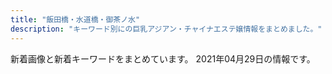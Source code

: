 ```yaml
---
title: "飯田橋・水道橋・御茶ノ水"
description: "キーワード別にの巨乳アジアン・チャイナエステ嬢情報をまとめました。"
---
```


新着画像と新着キーワードをまとめています。
2021年04月29日の情報です。

<DmmAffiliateIns />
<KeywordTable
  shops={
    [
    {
        "name": "\u30a2\u30ed\u30de\u30e9\u30c3\u30ad\u30fc",
        "url": "http://aromalucky.xyz/",
        "img_links": [
            "http://aromalucky.xyz/wp-content/uploads/2019/05/01_02.png",
            "https://i1.wp.com/aromalucky.xyz/wp-content/uploads/2019/05/16.jpg",
            "https://i2.wp.com/aromalucky.xyz/wp-content/uploads/2017/12/02.jpg",
            "https://i2.wp.com/aromalucky.xyz/wp-content/uploads/2017/12/03-1.jpg",
            "https://i0.wp.com/aromalucky.xyz/wp-content/uploads/2019/05/15.jpg",
            "https://i1.wp.com/aromalucky.xyz/wp-content/uploads/2017/12/04-1.jpg",
            "https://i2.wp.com/aromalucky.xyz/wp-content/uploads/2019/04/12.jpg",
            "https://i2.wp.com/aromalucky.xyz/wp-content/uploads/2020/09/21.jpg",
            "https://i0.wp.com/aromalucky.xyz/wp-content/uploads/2017/12/05-1.jpg",
            "https://i2.wp.com/aromalucky.xyz/wp-content/uploads/2019/05/03.png",
            "https://i2.wp.com/aromalucky.xyz/wp-content/uploads/2017/12/08.jpg",
            "https://i0.wp.com/aromalucky.xyz/wp-content/uploads/2019/04/13.jpg",
            "https://i0.wp.com/aromalucky.xyz/wp-content/uploads/2019/05/02.png",
            "https://i1.wp.com/aromalucky.xyz/wp-content/uploads/2019/10/20.jpg",
            "https://i2.wp.com/aromalucky.xyz/wp-content/uploads/2019/04/14.jpg"
        ],
        "station": "\u5c0f\u5ddd\u753a\u99c5B4",
        "keywords": {}
    },
    {
        "station": "\u795e\u4fdd\u753a\u99c5A7\u51fa\u53e3",
        "img_links": [
            "http://rapisu.tokyo/images/r3.jpg",
            "http://rapisu.tokyo/images/r2.jpg",
            "http://rapisu.tokyo/images/meihui.jpg",
            "http://rapisu.tokyo/images/flash1.jpg",
            "http://rapisu.tokyo/images/g0.jpg",
            "http://rapisu.tokyo/images/r1.jpg",
            "http://rapisu.tokyo/images/mobile.png",
            "http://rapisu.tokyo/images/end.png",
            "http://rapisu.tokyo/images/tiao.png",
            "http://rapisu.tokyo/images/top.png",
            "http://rapisu.tokyo/images/flash.jpg",
            "http://rapisu.tokyo/images/zi_staff.png",
            "http://rapisu.tokyo/images/mika.jpg"
        ],
        "url": "http://rapisu.tokyo/",
        "name": "\u30e9\u30d4\u30b9",
        "keywords": {
            "C": 7
        }
    },
    {
        "url": "https://raku-relax.tokyo/",
        "img_links": [
            "https://raku-relax.tokyo/wp-content/uploads/2020/10/28917rakura.jpg",
            "https://raku-relax.tokyo/wp-content/themes/este/img/top-img04.png",
            "https://raku-relax.tokyo/wp-content/themes/este/img/top-img01.png",
            "https://raku-relax.tokyo/wp-content/uploads/2020/04/1234sertdyf.jpg",
            "https://raku-relax.tokyo/wp-content/themes/este/img/tel03.png",
            "https://raku-relax.tokyo/wp-content/themes/este/img/top-img03.png",
            "https://raku-relax.tokyo/wp-content/uploads/2018/12/4567rakura.jpg",
            "https://raku-relax.tokyo/wp-content/themes/este/img/tel02.png",
            "https://raku-relax.tokyo/wp-content/uploads/2020/11/9897621rakura.jpg",
            "https://raku-relax.tokyo/wp-content/themes/este/img/2.jpg",
            "https://raku-relax.tokyo/wp-content/themes/este/img/tel.png",
            "https://raku-relax.tokyo/wp-content/themes/este/img/top-img05.png",
            "https://raku-relax.tokyo/wp-content/themes/este/img/4.jpg",
            "https://raku-relax.tokyo/wp-content/uploads/2020/11/oiuarakura.jpg",
            "https://raku-relax.tokyo/wp-content/uploads/2021/04/8721rakura.jpg",
            "https://raku-relax.tokyo/wp-content/uploads/2020/04/siuaytfsa.jpg",
            "https://raku-relax.tokyo/wp-content/themes/este/img/tel_footer.png",
            "https://raku-relax.tokyo/wp-content/uploads/2018/12/satfuygihoj.jpg",
            "https://raku-relax.tokyo/wp-content/uploads/2020/01/y45a121.jpg",
            "https://raku-relax.tokyo/wp-content/themes/este/img/3.jpg",
            "https://raku-relax.tokyo/wp-content/uploads/2020/01/897sarakura.jpg",
            "https://raku-relax.tokyo/wp-content/themes/este/img/1.jpg",
            "https://raku-relax.tokyo/wp-content/themes/este/img/top-img02.png",
            "https://raku-relax.tokyo/wp-content/themes/este/img/tel_header.png",
            "https://raku-relax.tokyo/wp-content/uploads/2021/01/1211rakura.jpg",
            "https://raku-relax.tokyo/wp-content/uploads/2020/10/ertyurakura.jpg",
            "https://raku-relax.tokyo/wp-content/uploads/2021/04/98976890rakura.jpg"
        ],
        "keywords": {
            "C": 22,
            "E": 6,
            "D": 14
        },
        "station": "\u725b\u8fbc\u795e\u697d\u5742\u99c5A2\u51fa\u53e3",
        "name": "\u697d\u697d"
    },
    {
        "name": "\u7652\u3057\u306e\u6cc9",
        "station": "\u5c0f\u5ddd\u753a\u99c5B5\u51fa\u53e3",
        "img_links": [
            "https://izumi-esthe.tokyo/wp-content/themes/este/img/tel_footer.png",
            "https://izumi-esthe.tokyo/wp-content/uploads/2021/03/WechatIMG486.jpeg",
            "https://izumi-esthe.tokyo/wp-content/uploads/2021/02/876521iyashinoizumi-1.jpg",
            "https://izumi-esthe.tokyo/wp-content/themes/este/img/top-img02f.png",
            "https://izumi-esthe.tokyo/wp-content/uploads/2021/02/897s6aiyashinoizumi-1.jpg",
            "https://izumi-esthe.tokyo/wp-content/themes/este/img/top-img03.png",
            "https://izumi-esthe.tokyo/wp-content/uploads/2021/02/211iyashinoizumi.jpg",
            "https://izumi-esthe.tokyo/wp-content/uploads/2021/02/8765iyashinoizumi.jpg",
            "https://izumi-esthe.tokyo/wp-content/themes/este/img/tel_header.png",
            "https://izumi-esthe.tokyo/wp-content/themes/este/img/1.jpg",
            "https://izumi-esthe.tokyo/wp-content/uploads/2021/04/2121iyashinoizumi.jpg",
            "https://izumi-esthe.tokyo/wp-content/uploads/2021/02/15drtyfugihoas-1.jpg",
            "https://izumi-esthe.tokyo/wp-content/uploads/2021/02/15dfuygihoinp-1.jpg",
            "https://izumi-esthe.tokyo/wp-content/uploads/2021/02/8765iyashinoizumi-1.jpg",
            "https://izumi-esthe.tokyo/wp-content/uploads/2021/02/1iyashinoizumi-1.jpg",
            "https://izumi-esthe.tokyo/wp-content/uploads/2021/02/3serdtfygui.jpg",
            "https://izumi-esthe.tokyo/wp-content/uploads/2021/02/iyashinoizumi.jpg",
            "https://izumi-esthe.tokyo/wp-content/uploads/2021/02/9fxdytugvyibha-1.jpg",
            "https://izumi-esthe.tokyo/wp-content/uploads/2021/02/14drtyfugiho-1.jpg",
            "https://izumi-esthe.tokyo/wp-content/uploads/2021/02/9897621iyashinoizumi-1.jpg",
            "https://izumi-esthe.tokyo/wp-content/themes/este/img/call.png",
            "https://izumi-esthe.tokyo/wp-content/uploads/2021/02/98767689iyashinoizumi.jpg",
            "https://izumi-esthe.tokyo/wp-content/uploads/2021/02/1iyashinoizumi.jpg",
            "https://izumi-esthe.tokyo/wp-content/uploads/2021/02/3111112iyashinoizumi.jpg",
            "https://izumi-esthe.tokyo/wp-content/themes/este/img/top-img01b.png",
            "https://izumi-esthe.tokyo/wp-content/uploads/2021/02/WechatIMG595.jpeg",
            "https://izumi-esthe.tokyo/wp-content/uploads/2021/02/88iyashinoizumi-1.jpg",
            "https://izumi-esthe.tokyo/wp-content/uploads/2021/02/999iyashinoizumi-1.jpg",
            "https://izumi-esthe.tokyo/wp-content/themes/este/img/top-img01.png",
            "https://izumi-esthe.tokyo/wp-content/themes/este/img/5.jpg",
            "https://izumi-esthe.tokyo/wp-content/uploads/2021/02/1111iyashinoizumi-2.jpg",
            "https://izumi-esthe.tokyo/wp-content/uploads/2021/03/3121iyashinoizumi.jpg",
            "https://izumi-esthe.tokyo/wp-content/uploads/2021/02/1111iyashinoizumi.jpg",
            "https://izumi-esthe.tokyo/wp-content/uploads/2021/02/3111iyashinoizumi.jpg",
            "https://izumi-esthe.tokyo/wp-content/uploads/2021/03/312121iyashinoizumi.jpg",
            "https://izumi-esthe.tokyo/wp-content/uploads/2021/02/121dfghiyashinoizumi-1.jpg",
            "https://izumi-esthe.tokyo/wp-content/uploads/2021/02/9087saiyashinoizumi.jpg",
            "https://izumi-esthe.tokyo/wp-content/themes/este/img/2.jpg",
            "https://izumi-esthe.tokyo/wp-content/themes/este/img/3.jpg",
            "https://izumi-esthe.tokyo/wp-content/themes/este/img/6.jpg",
            "https://izumi-esthe.tokyo/wp-content/uploads/2021/02/999iyashinoizumi.jpg",
            "https://izumi-esthe.tokyo/wp-content/uploads/2021/02/2iyashinoizumi.jpg",
            "https://izumi-esthe.tokyo/wp-content/uploads/2021/02/2221iyashinoizumi.jpg",
            "https://izumi-esthe.tokyo/wp-content/uploads/2021/02/13ydtfuygiuhsa-1.jpg",
            "https://izumi-esthe.tokyo/wp-content/themes/este/img/top-img04.png",
            "https://izumi-esthe.tokyo/wp-content/uploads/2021/02/10cfyguvbhj-1.jpg",
            "https://izumi-esthe.tokyo/wp-content/themes/este/img/4.jpg",
            "https://izumi-esthe.tokyo/wp-content/uploads/2021/02/121iyashinoizumi.jpg",
            "https://izumi-esthe.tokyo/wp-content/uploads/2021/04/WechatIMG866.jpeg",
            "https://izumi-esthe.tokyo/wp-content/themes/este/img/top-img01a.png",
            "https://izumi-esthe.tokyo/wp-content/uploads/2021/02/77iyashinoizumi.jpg",
            "https://izumi-esthe.tokyo/wp-content/uploads/2021/02/8765421iyashinoizumi.jpg",
            "https://izumi-esthe.tokyo/wp-content/uploads/2021/02/5678iyashinoizumi.jpg",
            "https://izumi-esthe.tokyo/wp-content/uploads/2021/02/kuy1iyashinoizumi.jpg",
            "https://izumi-esthe.tokyo/wp-content/uploads/2021/02/9876iyashinoizumi.jpg",
            "https://izumi-esthe.tokyo/wp-content/uploads/2021/02/111iyashinoizumi.jpg",
            "https://izumi-esthe.tokyo/wp-content/uploads/2021/04/456789867iyashinoizumi.jpg"
        ],
        "keywords": {
            "C": 16,
            "G": 3,
            "E": 19,
            "D": 58
        },
        "url": "https://izumi-esthe.tokyo/"
    },
    {
        "name": "Lime",
        "station": "JR\u6c34\u9053\u6a4b\u99c5\u897f\u53e3",
        "img_links": [
            "http://sln-relax.com/pic/topimg1.jpg",
            "http://sln-relax.com/scdl/staff/10061.jpg",
            "http://sln-relax.com/img/ttl_staff.png",
            "http://sln-relax.com/pic/head.png",
            "http://sln-relax.com/img/att.jpg",
            "http://sln-relax.com/scdl/staff/10031.jpg",
            "http://sln-relax.com/img/ttl_tnew.jpg",
            "http://sln-relax.com/i/files/girl01.jpg",
            "http://sln-relax.com/scdl/staff/10071.jpg",
            "http://sln-relax.com/scdl/staff/10011.jpg",
            "http://sln-relax.com/pic/topimg3.jpg",
            "http://sln-relax.com/img/ttl_mobile.jpg",
            "http://sln-relax.com/scdl/staff/10021.jpg",
            "http://sln-relax.com/img/ttl_concept.jpg",
            "http://sln-relax.com/i/files/homeimg.jpg",
            "http://sln-relax.com/pic/topimg2.jpg",
            "http://sln-relax.com/scdl/staff/10081.jpg",
            "http://sln-relax.com/scdl/staff/10041.jpg",
            "http://sln-relax.com/scdl/staff/10051.jpg",
            "http://sln-relax.com/img/ttl_rec.jpg",
            "http://sln-relax.com/i/files/girl02.jpg"
        ],
        "keywords": {
            "C": 17
        },
        "url": "http://sln-relax.com/"
    },
    {
        "station": "JR\u6c34\u9053\u6a4b\u99c5\u897f\u53e3",
        "img_links": [
            "http://yu.xyz.mn/photos/sites/91/2021/01/2021012205451889.jpg",
            "http://yu.xyz.mn/images/s_staff.jpg",
            "http://yu.xyz.mn/images/room4.jpg",
            "http://yu.xyz.mn/images/ac3.jpg",
            "http://yu.xyz.mn/images/room2.jpg",
            "http://yu.xyz.mn/photos/sites/91/2020/04/2020040807282190.jpg",
            "http://yu.xyz.mn/photos/sites/91/2020/02/2020022305370017.jpg",
            "http://yu.xyz.mn/images/room3.jpg",
            "http://yu.xyz.mn/images/room1.jpg",
            "http://yu.xyz.mn/images/ac5.jpg",
            "http://yu.xyz.mn/images/s_news.jpg",
            "http://yu.xyz.mn/images/ac4.jpg",
            "http://yu.xyz.mn/photos/sites/91/2019/12/2019122901424384.jpg",
            "http://yu.xyz.mn/images/top.jpg",
            "http://yu.xyz.mn/photos/sites/91/2019/12/2019122702252767.jpg",
            "http://yu.xyz.mn/images/ac2.jpg",
            "http://yu.xyz.mn/images/s_shedule.jpg",
            "http://yu.xyz.mn/images/ac6.jpg",
            "http://yu.xyz.mn/photos/sites/91/2019/12/2019122702252691.jpg",
            "http://yu.xyz.mn/images/mobile.jpg",
            "http://yu.xyz.mn/images/ac1.jpg"
        ],
        "keywords": {
            "84": 7,
            "C": 20,
            "85": 21,
            "D": 35,
            "86": 7,
            "87": 7
        },
        "url": "http://yu.xyz.mn/",
        "name": "\u60a0 \u3086\u3046"
    },
    {
        "name": "\u306f\u306a\u3073",
        "keywords": {},
        "station": "\u795e\u4fdd\u753a\u99c5A5\u51fa\u53e3",
        "url": "http://jinbocho.xyz/",
        "img_links": [
            "http://jinbocho.xyz/images/a2.jpg",
            "http://jinbocho.xyz/images/top2.jpg",
            "http://jinbocho.xyz/images/g10.jpg",
            "http://jinbocho.xyz/images/new-tit3.png",
            "http://jinbocho.xyz/images/s_staff.png",
            "http://jinbocho.xyz/images/g0.jpg",
            "http://jinbocho.xyz/images/g9.jpg",
            "http://jinbocho.xyz/images/r3.jpg",
            "http://jinbocho.xyz/images/r2.jpg",
            "http://jinbocho.xyz/images/a4.jpg",
            "http://jinbocho.xyz/images/r4.jpg",
            "http://jinbocho.xyz/images/face.png",
            "http://jinbocho.xyz/images/new-tit.png",
            "http://jinbocho.xyz/images/yuk.jpg",
            "http://jinbocho.xyz/images/r6.jpg",
            "http://jinbocho.xyz/images/a5.jpg",
            "http://jinbocho.xyz/images/g1.jpg",
            "http://jinbocho.xyz/images/a1.jpg",
            "http://jinbocho.xyz/images/mika.jpg",
            "http://jinbocho.xyz/images/haru.jpg",
            "http://jinbocho.xyz/images/gr.jpg",
            "http://jinbocho.xyz/images/zi.png",
            "http://jinbocho.xyz/images/yuki.jpg",
            "http://jinbocho.xyz/images/r1.jpg",
            "http://jinbocho.xyz/images/g7.jpg",
            "http://jinbocho.xyz/images/gb01.png",
            "http://jinbocho.xyz/images/a3.jpg",
            "http://jinbocho.xyz/images/miki.jpg",
            "http://jinbocho.xyz/images/g8.jpg",
            "http://jinbocho.xyz/images/top1.jpg",
            "http://jinbocho.xyz/images/mobile.png",
            "http://jinbocho.xyz/images/r5.jpg",
            "http://jinbocho.xyz/images/left3.png",
            "http://jinbocho.xyz/images/g2.jpg"
        ]
    },
    {
        "url": "http://venus.tyo.cm/",
        "keywords": {
            "F": 6,
            "88": 4,
            "E": 4,
            "84": 4,
            "83": 8,
            "89": 6,
            "D": 18,
            "85": 6
        },
        "img_links": [
            "http://venus.tyo.cm/photos/sites/40/2020/08/2020083109075883.jpeg",
            "http://venus.tyo.cm/photos/sites/40/2020/08/2020083109075581.jpeg",
            "http://venus.tyo.cm/images/room5.jpg",
            "http://venus.tyo.cm/images/top.png",
            "http://venus.tyo.cm/photos/sites/40/2020/10/202010021052282.jpeg",
            "http://venus.tyo.cm/photos/sites/40/2020/09/2020090907201289.jpeg",
            "http://venus.tyo.cm/images/room6.jpg",
            "http://venus.tyo.cm/photos/sites/40/2020/08/2020083109075848.jpeg",
            "http://venus.tyo.cm/images/room4.jpg",
            "http://venus.tyo.cm/images/pagetop.png",
            "http://venus.tyo.cm/images/room3.jpg",
            "http://venus.tyo.cm/images/room1.jpg",
            "http://venus.tyo.cm/photos/sites/40/2020/09/2020091012404045.jpeg",
            "http://venus.tyo.cm/photos/sites/40/2020/08/2020083109075685.jpeg",
            "http://venus.tyo.cm/photos/sites/40/2020/08/2020083109075912.jpeg",
            "http://venus.tyo.cm/images/room2.jpg",
            "http://venus.tyo.cm/images/mainimg.jpg",
            "http://venus.tyo.cm/photos/sites/40/2020/08/2020083109075784.jpeg",
            "http://venus.tyo.cm/photos/sites/40/2020/09/2020090907201348.jpeg",
            "http://venus.tyo.cm/images/spmainimg.jpg",
            "http://venus.tyo.cm/photos/sites/40/2020/08/2020083109075781.jpeg"
        ],
        "name": "\u30d3\u30fc\u30ca\u30b9",
        "station": "JR\u6c34\u9053\u6a4b\u99c5\u6771\u53e3"
    },
    {
        "keywords": {
            "\u80f8": 4,
            "\u30bb\u30af\u30b7\u30fc": 4
        },
        "station": "JR\u6c34\u9053\u6a4b\u99c5\u897f\u53e3",
        "url": "https://suidobashi-mensesthe.com/",
        "img_links": [
            "https://suidobashi-mensesthe.com/staff/midori-l3.jpg",
            "https://suidobashi-mensesthe.com/room/3-s.jpg",
            "https://suidobashi-mensesthe.com/staff/midori-l1.jpg",
            "https://suidobashi-mensesthe.com/staff/midori-l2.jpg",
            "https://suidobashi-mensesthe.com/room/4-s.jpg",
            "https://suidobashi-mensesthe.com/room/3-l.jpg",
            "https://suidobashi-mensesthe.com/images/footer-l.png",
            "https://suidobashi-mensesthe.com/room/5-l.jpg",
            "https://suidobashi-mensesthe.com/room/esthe2.jpg",
            "https://suidobashi-mensesthe.com/staff/yui-s1.jpg",
            "https://suidobashi-mensesthe.com/staff/yui-s2.jpg",
            "https://suidobashi-mensesthe.com/icon/facebook.png",
            "https://suidobashi-mensesthe.com/staff/rina-s1.jpg",
            "https://suidobashi-mensesthe.com/staff/rina-l1.jpg",
            "https://suidobashi-mensesthe.com/staff/yui-l2.jpg",
            "https://suidobashi-mensesthe.com/room/2-l.jpg",
            "https://suidobashi-mensesthe.com/button/home.png",
            "https://suidobashi-mensesthe.com/images/main1.jpg",
            "https://suidobashi-mensesthe.com/button/staff.png",
            "https://suidobashi-mensesthe.com/staff/midori-s3.jpg",
            "https://suidobashi-mensesthe.com/staff/midori-s1.jpg",
            "https://suidobashi-mensesthe.com/staff/1.jpg",
            "https://suidobashi-mensesthe.com/images/clear.png",
            "https://suidobashi-mensesthe.com/icon/twitter.png",
            "https://suidobashi-mensesthe.com/room/6-s.jpg",
            "https://suidobashi-mensesthe.com/images/prin-video2.jpg",
            "https://suidobashi-mensesthe.com/staff/2.jpg",
            "https://suidobashi-mensesthe.com/staff/midori-s2.jpg",
            "https://suidobashi-mensesthe.com/room/1-s.jpg",
            "https://suidobashi-mensesthe.com/staff/yui-l3.jpg",
            "https://suidobashi-mensesthe.com/icon/line.png",
            "https://suidobashi-mensesthe.com/images/qrcode.png",
            "https://suidobashi-mensesthe.com/room/5-s.jpg",
            "https://suidobashi-mensesthe.com/staff/yui-s3.jpg",
            "https://suidobashi-mensesthe.com/room/6-l.jpg",
            "https://suidobashi-mensesthe.com/room/4-l.jpg",
            "https://suidobashi-mensesthe.com/room/1-l.jpg",
            "https://suidobashi-mensesthe.com/images/flower.png",
            "https://suidobashi-mensesthe.com/button/blog.png",
            "https://suidobashi-mensesthe.com/images/covit19.jpg",
            "https://suidobashi-mensesthe.com/mens-esthe-massage/2021/04/20/rina-s1.jpg",
            "https://suidobashi-mensesthe.com/room/esthe3.jpg",
            "https://suidobashi-mensesthe.com/staff/3.jpg",
            "https://suidobashi-mensesthe.com/icon/google_plus.png",
            "https://suidobashi-mensesthe.com/room/2-s.jpg",
            "https://suidobashi-mensesthe.com/staff/yui-l1.jpg",
            "https://suidobashi-mensesthe.com/images/footer-r.png",
            "https://suidobashi-mensesthe.com/staff/0.jpg",
            "https://suidobashi-mensesthe.com/images/main-sp.jpg",
            "https://suidobashi-mensesthe.com/images/header3.png",
            "https://suidobashi-mensesthe.com/room/esthe1.jpg",
            "https://suidobashi-mensesthe.com/staff/6.jpg"
        ],
        "name": "\u30d7\u30ea\u30f3"
    },
    {
        "keywords": {},
        "name": "\u30c1\u30e5\u30fc\u30ea\u30c3\u30d7",
        "url": "http://www.pilink.xyz/",
        "img_links": [
            "http://www.pilink.xyz/uploads/181018/sys2.jpg",
            "http://www.pilink.xyz/uploads/181018/rec2.png",
            "http://www.pilink.xyz/style/mobile.jpg",
            "http://www.pilink.xyz/uploads/210420/1-210420151411422.png",
            "http://www.pilink.xyz/style/concept.jpg",
            "http://www.pilink.xyz/style/sm.jpg",
            "http://www.pilink.xyz/style/line.png",
            "http://www.pilink.xyz/uploads/210420/1-210420150221a8.jpg",
            "http://www.pilink.xyz/style/news.jpg",
            "http://www.pilink.xyz/style/ta.jpg",
            "http://www.pilink.xyz/style/staff_t.jpg",
            "http://www.pilink.xyz/uploads/210420/1-21042015013J02.jpg",
            "http://www.pilink.xyz/style/head1.jpg"
        ],
        "station": "JR\u6c34\u9053\u6a4b\u99c5\u6771\u53e3"
    },
    {
        "img_links": [],
        "name": "\u30ad\u30e9\u30e9",
        "keywords": {},
        "url": "https://kira.uouono.com/",
        "station": "\u795e\u4fdd\u753a\u99c5A1\u51fa\u53e3"
    }
]
}
/>
<DmmAffiliateScript />
